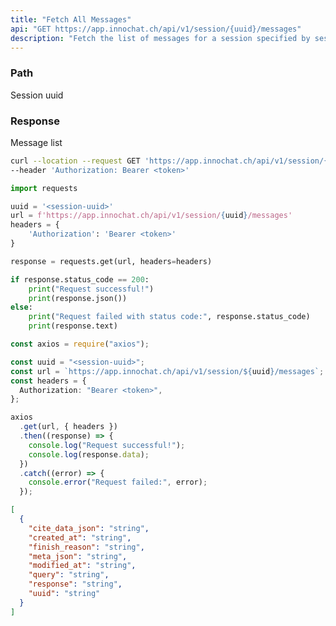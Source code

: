 ```yaml
---
title: "Fetch All Messages"
api: "GET https://app.innochat.ch/api/v1/session/{uuid}/messages"
description: "Fetch the list of messages for a session specified by session uuid"
---
```


### Path

<ParamField path="uuid" type="string" required>
  Session uuid
</ParamField>

### Response

<ResponseField name="" type="object[]">
  Message list
  <Expandable title="Message properties">
    <ResponseField name="uuid" type="string" />
    <ResponseField name="created_at" type="string" />
    <ResponseField name="modified_at" type="string" />
    <ResponseField name="finish_reason" type="string" />
    <ResponseField name="cite_data_json" type="string" />
    <ResponseField name="meta_json" type="string" />
    <ResponseField name="query" type="string" />
    <ResponseField name="response" type="string" />
  </Expandable>
</ResponseField>

<RequestExample>

```bash Curl
curl --location --request GET 'https://app.innochat.ch/api/v1/session/{uuid}/messages' \
--header 'Authorization: Bearer <token>'
```

```py Python
import requests

uuid = '<session-uuid>'
url = f'https://app.innochat.ch/api/v1/session/{uuid}/messages'
headers = {
    'Authorization': 'Bearer <token>'
}

response = requests.get(url, headers=headers)

if response.status_code == 200:
    print("Request successful!")
    print(response.json())
else:
    print("Request failed with status code:", response.status_code)
    print(response.text)
```

```ts JavaScript
const axios = require("axios");

const uuid = "<session-uuid>";
const url = `https://app.innochat.ch/api/v1/session/${uuid}/messages`;
const headers = {
  Authorization: "Bearer <token>",
};

axios
  .get(url, { headers })
  .then((response) => {
    console.log("Request successful!");
    console.log(response.data);
  })
  .catch((error) => {
    console.error("Request failed:", error);
  });
```

</RequestExample>

<ResponseExample>

```json Response
[
  {
    "cite_data_json": "string",
    "created_at": "string",
    "finish_reason": "string",
    "meta_json": "string",
    "modified_at": "string",
    "query": "string",
    "response": "string",
    "uuid": "string"
  }
]
```

</ResponseExample>
